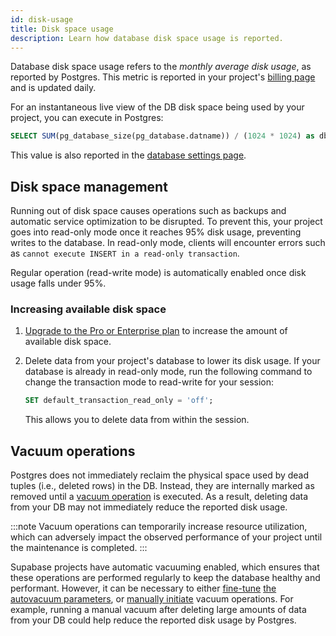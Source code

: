 ```yaml
---
id: disk-usage
title: Disk space usage
description: Learn how database disk space usage is reported.
---
```


Database disk space usage refers to the _monthly average disk usage_, as reported by Postgres. This metric is reported in your project's [billing page](https://app.supabase.com/project/_/settings/billing) and is updated daily.

For an instantaneous live view of the DB disk space being used by your project, you can execute in Postgres:

```sql
SELECT SUM(pg_database_size(pg_database.datname)) / (1024 * 1024) as db_size_mb FROM pg_database;
```

This value is also reported in the [database settings page](https://app.supabase.com/project/_/settings/database).

## Disk space management

Running out of disk space causes operations such as backups and automatic service optimization to be disrupted.
To prevent this, your project goes into read-only mode once it reaches 95% disk usage, preventing writes to the database. In read-only mode, clients will encounter errors such as `cannot execute INSERT in a read-only transaction`.

Regular operation (read-write mode) is automatically enabled once disk usage falls under 95%.

### Increasing available disk space

1. [Upgrade to the Pro or Enterprise plan](https://app.supabase.com/project/_/settings/billing) to increase the amount of available disk space.

2. Delete data from your project's database to lower its disk usage. If your database is already in read-only mode, run the following command to change the transaction mode to read-write for your session:

    ```sql
    SET default_transaction_read_only = 'off';
    ```
    
    This allows you to delete data from within the session.

## Vacuum operations

Postgres does not immediately reclaim the physical space used by dead tuples (i.e., deleted rows) in the DB. Instead, they are internally marked as removed until a [vacuum operation](https://www.postgresql.org/docs/current/routine-vacuuming.html) is executed. As a result, deleting data from your DB may not immediately reduce the reported disk usage.

:::note
Vacuum operations can temporarily increase resource utilization, which can adversely impact the observed performance of your project until the maintenance is completed.
:::

Supabase projects have automatic vacuuming enabled, which ensures that these operations are performed regularly to keep the database healthy and performant. However, it can be necessary to either [fine-tune](https://www.percona.com/blog/2018/08/10/tuning-autovacuum-in-postgresql-and-autovacuum-internals/) [the autovacuum parameters](https://www.enterprisedb.com/blog/postgresql-vacuum-and-analyze-best-practice-tips), or [manually initiate](https://www.postgresql.org/docs/current/sql-vacuum.html) vacuum operations. For example, running a manual vacuum after deleting large amounts of data from your DB could help reduce the reported disk usage by Postgres.
